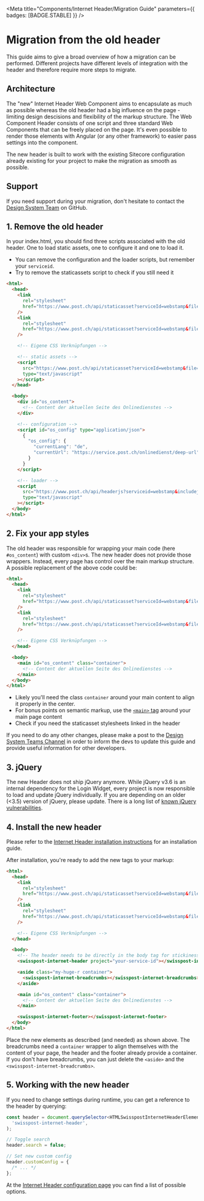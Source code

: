 
<Meta title="Components/Internet Header/Migration Guide" parameters={{ badges: [BADGE.STABLE] }} />

# Migration from the old header

This guide aims to give a broad overview of how a migration can be performed. Different projects have different levels of integration with the header and therefore require more steps to migrate.

## Architecture

The "new" Internet Header Web Component aims to encapsulate as much as possible whereas the old header had a big influence on the page - limiting design descisions and flexibility of the markup structure. The Web Component Header consists of one script and three standard Web Components that can be freely placed on the page. It's even possible to render those elements with Angular (or any other framework) to easier pass settings into the component.

The new header is built to work with the existing Sitecore configuration already existing for your project to make the migration as smooth as possible.

## Support

If you need support during your migration, don't hesitate to contact the [Design System Team](https://github.com/swisspost/design-system/discussions/categories/general) on GitHub.

## 1. Remove the old header

In your index.html, you should find three scripts associated with the old header. One to load static assets, one to configure it and one to load it.

- You can remove the configuration and the loader scripts, but remember your `serviceid`.
- Try to remove the staticassets script to check if you still need it

```html
<html>
  <head>
    <link
      rel="stylesheet"
      href="https://www.post.ch/api/staticasset?serviceId=webstamp&file=post.css&environment=prod"
    />
    <link
      rel="stylesheet"
      href="https://www.post.ch/api/staticasset?serviceId=webstamp&file=post-modules.css&environment=prod"
    />

    <!-- Eigene CSS Verknüpfungen -->

    <!-- static assets -->
    <script
      src="https://www.post.ch/api/staticasset?serviceId=webstamp&file=head.js&environment=prod"
      type="text/javascript"
    ></script>
  </head>

  <body>
    <div id="os_content">
      <!-- Content der aktuellen Seite des Onlinedienstes -->
    </div>

    <!-- configuration -->
    <script id="os_config" type="application/json">
      {
        "os_config": {
          "currentLang": "de",
          "currentUrl": "https://service.post.ch/onlinedienst/deep-url"
        }
      }
    </script>

    <!-- loader -->
    <script
      src="https://www.post.ch/api/headerjs?serviceid=webstamp&includejquery=true&environment=prod"
      type="text/javascript"
    ></script>
  </body>
</html>
```

## 2. Fix your app styles

The old header was responsible for wrapping your main code (here `#os_content`) with custom `<div>`s. The new header does not provide those wrappers. Instead, every page has control over the main markup structure. A possible replacement of the above code could be:

```html
<html>
  <head>
    <link
      rel="stylesheet"
      href="https://www.post.ch/api/staticasset?serviceId=webstamp&file=post.css&environment=prod"
    />
    <link
      rel="stylesheet"
      href="https://www.post.ch/api/staticasset?serviceId=webstamp&file=post-modules.css&environment=prod"
    />

    <!-- Eigene CSS Verknüpfungen -->
  </head>

  <body>
    <main id="os_content" class="container">
      <!-- Content der aktuellen Seite des Onlinedienstes -->
    </main>
  </body>
</html>
```

- Likely you'll need the class `container` around your main content to align it properly in the center.
- For bonus points on semantic markup, use the [`<main>` tag](https://developer.mozilla.org/en-US/docs/Web/HTML/Element/main) around your main page content
- Check if you need the staticasset stylesheets linked in the header

If you need to do any other changes, please make a post to the [Design System Teams Channel](https://teams.microsoft.com/l/channel/19%3ae7fa68fb13eb40b4bf4604edea5f4b3e%40thread.tacv2/%25F0%259F%259A%2591%2520Support?groupId=123c7c9e-052a-40e6-98d3-6cc6d46bad0a&tenantId=3ae7c479-0cf1-47f4-8f84-929f364eff67) in order to inform the devs to update this guide and provide useful information for other developers.

## 3. jQuery

The new Header does not ship jQuery anymore. While jQuery v3.6 is an internal dependency for the Login Widget, every project is now responsible to load and update jQuery individually. If you are depending on an older (<3.5) version of jQuery, please update. There is a long list of [known jQuery vulnerabilities](https://security.snyk.io/package/npm/jquery).

## 4. Install the new header

Please refer to the [Internet Header installation instructions](/story/getting-started--page) for an installation guide.

After installation, you're ready to add the new tags to your markup:

```html
<html>
  <head>
    <link
      rel="stylesheet"
      href="https://www.post.ch/api/staticasset?serviceId=webstamp&file=post.css&environment=prod"
    />
    <link
      rel="stylesheet"
      href="https://www.post.ch/api/staticasset?serviceId=webstamp&file=post-modules.css&environment=prod"
    />

    <!-- Eigene CSS Verknüpfungen -->
  </head>

  <body>
    <!-- The header needs to be directly in the body tag for stickiness functionality to work -->
    <swisspost-internet-header project="your-service-id"></swisspost-internet-header>

    <aside class="my-huge-r container">
      <swisspost-internet-breadcrumbs></swisspost-internet-breadcrumbs>
    </aside>

    <main id="os_content" class="container">
      <!-- Content der aktuellen Seite des Onlinedienstes -->
    </main>

    <swisspost-internet-footer></swisspost-internet-footer>
  </body>
</html>
```

Place the new elements as described (and needed) as shown above. The breadcrumbs need a `container` wrapper to align themselves with the content of your page, the header and the footer already provide a container. If you don't have breadcrumbs, you can just delete the `<aside>` and the `<swisspost-internet-breadcrumbs>`.

## 5. Working with the new header

If you need to change settings during runtime, you can get a reference to the header by querying:

```ts
const header = document.querySelector<HTMLSwisspostInternetHeaderElement>(
  'swisspost-internet-header',
);

// Toggle search
header.search = false;

// Set new custom config
header.customConfig = {
  /* ... */
};
```

At the [Internet Header configuration page](/story/header-usage--page) you can find a list of possible options.
